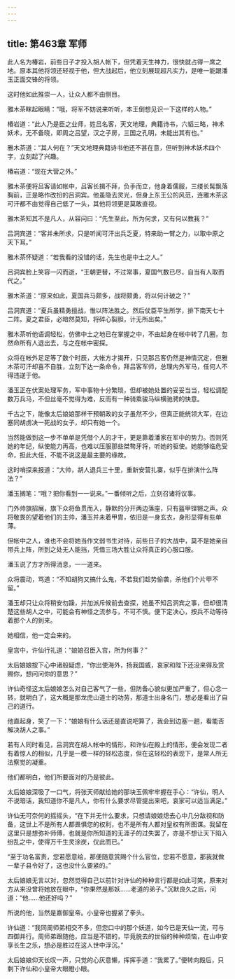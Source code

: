 ```yaml
---
---
---
```

title: 第463章 军师
---





此人名为椿岩，前些日子才投入胡人帐下，但凭着天生神力，很快就占得一席之地。原本其他将领还轻视于他，但大战起后，他立刻展现超凡实力，是唯一能跟潘玉正面交锋的将领。

这时他如此推崇一人，让众人都不由侧目。

雅木茶眯起眼睛：“哦，将军不妨说来听听，本王倒想见识一下这样的人物。”

椿岩道：“此人乃是臣之业师，姓吕名客，天文地理，典籍诗书，六韬三略，神术妖术，无不备晓，即周之吕望，汉之子房，三国之孔明，未能出其有也。”

雅木茶道：“其人何在？”天文地理典籍诗书他还不甚在意，但听到神术妖术四个字，立刻起了兴趣。

椿岩道：“现在大营之外。”

雅木茶便将吕客请如帐中，吕客长揖不拜，负手而立，他身着儒服，三缕长髯飘落胸前，正是略作改扮的吕洞宾。他虽隐去灵光，但身上东王公的风范，连雅木茶这可汗都不由觉得自己低了一头，其他将领更是莫敢直视。

雅木茶知其不是凡人，从容问曰：“先生至此，所为何求，又有何以教我？”

吕洞宾道：“客并未所求，只是听闻可汗出兵乏夏，特来助一臂之力，以取中原之天下耳。”

雅木茶怀疑道：“若我看的没错的话，先生也是中土之人。”

吕洞宾脸上笑容一闪而逝，“王朝更替，不过常事，夏国气数已尽，自当有人取而代之。”

雅木茶道：“原来如此，夏国兵马颇多，战将颇勇，将以何计破之？”

吕洞宾道：“夏兵虽精勇擅战，惟以阵法胜之。然后仗臣平生所学，排下南天七十二阵。夏之君臣，必暗然莫知，将碎心裂胆，计无所出矣。”

雅木茶听他语调轻松，仿佛中土之地已在掌握之中，不由起身在帐中转了几圈，忽然命所有人退出去，与之在帐中密探。

众将在帐外足足等了数个时辰，大帐方才揭开，只见那吕客仍然是神情沉定，但雅木茶可汗却喜不自胜，立刻下达一条命令，拜吕客军师，总理内外军马，任何人不得违逆于他。

潘玉正在伏案处理军务，军中事物十分繁琐，但却被她处置的妥妥当当，轻松调配数万兵马，不但丝毫不觉得为难，反而有一种骑乘骏马纵横驰骋的快意。

千古之下，能像太后娘娘那样干预朝政的女子虽然不少，但真正能统领大军，在边塞同胡虏决一死战的女子，却只有她一个。

当然能做到这一步不单单是凭借个人的才干，更是靠着潘家在军中的势力。否则凭她的年纪，纵使能力再高，也难以压服那些桀骜牙将，听她的驱使。她能够临危受命，担此大任，不能不说这是最主要的缘故。

这时哨探来报道：“大帅，胡人退兵三十里，重新安营扎寨，似乎在排演什么阵法？”

潘玉搁笔：“哦？把你看到一一说来。”一番倾听之后，立刻召诸将议事。

门外帅旗招展，旗下众将鱼贯而入，静默的分开两边落座，只有盔甲铿锵之声。众将敬畏的望着他们的主帅，潘玉并未着甲胄，依旧是一身玄衣，身形显得有些单薄。

但帐中之人，谁也不会将她当作文弱书生对待，前些日子的大战中，莫不是她亲自带兵上阵，所到之处无人能挡，凭借三场大胜让众将真正的心服口服。

潘玉说了方才所得消息，一一道来。

众将震动，骂道：“不知胡狗又搞什么鬼，不若我们趁势偷袭，杀他们个片甲不留。”

潘玉却只让众将稍安勿躁，并加派斥候前去查探，她虽不知吕洞宾之事，但却很清楚这些胡人之中，可能会有神怪之流参与，不可不慎。便下定决心，按兵不动等待着那个人的到来。

她相信，他一定会来的。

皇宫中，许仙行礼道：“娘娘召臣入宫，所为何事？”

太后娘娘按下心中诸般疑虑，“你出使海外，扬我国威，哀家和陛下还没来得及赏赐你，想问问你的意思？”

许仙奇怪这太后娘娘怎么对自己客气了一些，但防备心貌似更加严重了，但心念一转，就明白了，这大概是那龙虎山道士的功劳，那道士出身名门，想必是看出了自己的道行。

他直起身，笑了一下：“娘娘有什么话还是直说吧算了，我会到边塞一趟，看能否解决胡人之事。”

若有人同时看见，吕洞宾在胡人帐中的情形，和许仙在殿上的情形，便会发现二者有着惊人的相似，几乎是一模一样的轻松态度，但在这轻松的表现下，是常人所无法察觉的凝重。

他们都明白，他们所要面对的乃是彼此。

太后娘娘深吸了一口气，将张天师献给她的那块玉佩牢牢握在手心：“许仙，明人不说暗话，我知道你不是凡人，你有什么要求尽管提出来吧，哀家可以适当满足。”

许仙无可奈何的摇摇头，“在下并无什么要求，只想请娘娘熄去心中几分敌视和防备，这世上不是所有人都畏惧您的权利，也不是所有人都对皇权有所图谋。我留在这里只是想弥补师傅，也就是你所知道的无涯子的过失罢了，亦是不想让天下陷入纷乱之中，使得万千生灵涂炭，仅此而已。”

“至于功名富贵，您若愿意给，那便随意赏赐个什么官位，您若不愿意，那我就做一辈子县令好了，这也没什么要紧的。”

太后娘娘无言以对，忽然觉得自己以前针对许仙的种种言行都是如此可笑，原来对方从来没曾将她放在眼中，“你果然是那妖……老道的弟子。”沉默良久之后，问道：“他……他还好吗？”

所说的他，当然是嘉御皇帝。小皇帝也握紧了拳头。

许仙道：“我同周师弟相交不多，但您口中的那个妖道，如今已是天仙一流，可与四御并行。周师弟跟随他，应当是不错的，毕竟脱去的世俗的种种烦恼，在山中安享长生之乐，想必是胜过在这人世中浮沉。”

太后娘娘仰天长叹一声，只觉的心灰意懒，挥挥手道：“我累了。”便转向殿后，只剩下许仙和小皇帝大眼瞪小眼。